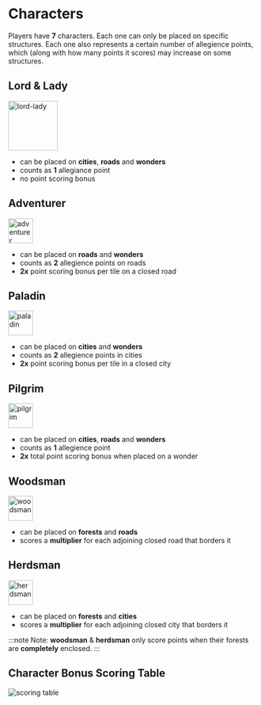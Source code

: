 # Characters

Players have **7** characters. Each one can only be placed on specific structures. Each one also represents a certain number of allegience points, which (along with how many points it scores) may increase on some structures.

## Lord & Lady

<img width="100" src="lord-lady.png" alt="lord-lady"/>

- can be placed on **cities**, **roads** and **wonders**
- counts as **1** allegiance point
- no point scoring bonus

## Adventurer

<img width="50" src="adventurer.png" alt="adventurer"/>

- can be placed on **roads** and **wonders**
- counts as **2** allegience points on roads
- **2x** point scoring bonus per tile on a closed road

## Paladin

<img width="50" src="paladin.png" alt="paladin"/>

- can be placed on **cities** and **wonders**
- counts as **2** allegience points in cities
- **2x** point scoring bonus per tile in a closed city

## Pilgrim

<img width="50" src="pilgrim.png" alt="pilgrim"/>

- can be placed on **cities**, **roads** and **wonders**
- counts as **1** allegience point
- **2x** total point scoring bonus when placed on a wonder

## Woodsman

<img width="50" src="woodsman.png" alt="woodsman"/>

- can be placed on **forests** and **roads**
- scores a **multiplier** for each adjoining closed road that borders it

## Herdsman

<img width="50" src="herdsman.png" alt="herdsman"/>

- can be placed on **forests** and **cities**
- scores a **multiplier** for each adjoining closed city that borders it

:::note
Note: **woodsman** & **herdsman** only score points when their forests are **completely** enclosed.
:::

## Character Bonus Scoring Table

![scoring table](character-bonuses.png)
